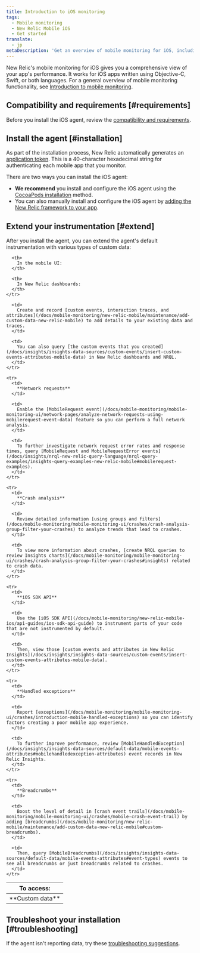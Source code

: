 ```yaml
---
title: Introduction to iOS monitoring
tags:
  - Mobile monitoring
  - New Relic Mobile iOS
  - Get started
translate:
  - jp
metaDescription: 'Get an overview of mobile monitoring for iOS, including installation, compatibility, and troubleshooting information.'
---
```


New Relic's mobile monitoring for iOS gives you a comprehensive view of your app's performance. It works for iOS apps written using Objective-C, Swift, or both languages. For a general overview of mobile monitoring functionality, see [Introduction to mobile monitoring](/docs/mobile-monitoring/new-relic-mobile/getting-started/introduction-new-relic-mobile).

## Compatibility and requirements [#requirements]

Before you install the iOS agent, review the [compatibility and requirements](/docs/mobile-monitoring/new-relic-mobile-ios/get-started/new-relic-ios-compatibility-requirements).

## Install the agent [#installation]

As part of the installation process, New Relic automatically generates an [application token](/docs/mobile-monitoring/new-relic-mobile/maintenance/viewing-your-application-token). This is a 40-character hexadecimal string for authenticating each mobile app that you monitor.

There are two ways you can install the iOS agent:

* **We recommend** you install and configure the iOS agent using the [CocoaPods installation](/docs/mobile-monitoring/new-relic-mobile-ios/install-configure/cocoapods-installation-configuration) method.
* You can also manually install and configure the iOS agent by [adding the New Relic framework to your app](/docs/mobile-monitoring/new-relic-mobile-ios/get-started/ios-installation-configuration).

## Extend your instrumentation [#extend]

After you install the agent, you can extend the agent's default instrumentation with various types of custom data:

<table>
  <thead>
    <tr>
      <th style={{ width: "125px" }}>
        To access:
      </th>

      <th>
        In the mobile UI:
      </th>

      <th>
        In New Relic dashboards:
      </th>
    </tr>
  </thead>

  <tbody>
    <tr>
      <td>
        **Custom data**
      </td>

      <td>
        Create and record [custom events, interaction traces, and attributes](/docs/mobile-monitoring/new-relic-mobile/maintenance/add-custom-data-new-relic-mobile) to add details to your existing data and traces.
      </td>

      <td>
        You can also query [the custom events that you created](/docs/insights/insights-data-sources/custom-events/insert-custom-events-attributes-mobile-data) in New Relic dashboards and NRQL.
      </td>
    </tr>

    <tr>
      <td>
        **Network requests**
      </td>

      <td>
        Enable the [MobileRequest event](/docs/mobile-monitoring/mobile-monitoring-ui/network-pages/analyze-network-requests-using-mobilerequest-event-data) feature so you can perform a full network analysis.
      </td>

      <td>
        To further investigate network request error rates and response times, query [MobileRequest and MobileRequestError events](/docs/insights/nrql-new-relic-query-language/nrql-query-examples/insights-query-examples-new-relic-mobile#mobilerequest-examples).
      </td>
    </tr>

    <tr>
      <td>
        **Crash analysis**
      </td>

      <td>
        Review detailed information [using groups and filters](/docs/mobile-monitoring/mobile-monitoring-ui/crashes/crash-analysis-group-filter-your-crashes) to analyze trends that lead to crashes.
      </td>

      <td>
        To view more information about crashes, [create NRQL queries to review Insights charts](/docs/mobile-monitoring/mobile-monitoring-ui/crashes/crash-analysis-group-filter-your-crashes#insights) related to crash data.
      </td>
    </tr>

    <tr>
      <td>
        **iOS SDK API**
      </td>

      <td>
        Use the [iOS SDK API](/docs/mobile-monitoring/new-relic-mobile-ios/api-guides/ios-sdk-api-guide) to instrument parts of your code that are not instrumented by default.
      </td>

      <td>
        Then, view those [custom events and attributes in New Relic Insights](/docs/insights/insights-data-sources/custom-events/insert-custom-events-attributes-mobile-data).
      </td>
    </tr>

    <tr>
      <td>
        **Handled exceptions**
      </td>

      <td>
        Report [exceptions](/docs/mobile-monitoring/mobile-monitoring-ui/crashes/introduction-mobile-handled-exceptions) so you can identify factors creating a poor mobile app experience.
      </td>

      <td>
        To further improve performance, review [MobileHandledException](/docs/insights/insights-data-sources/default-data/mobile-events-attributes#mobilehandledexception-attributes) event records in New Relic Insights.
      </td>
    </tr>

    <tr>
      <td>
        **Breadcrumbs**
      </td>

      <td>
        Boost the level of detail in [crash event trails](/docs/mobile-monitoring/mobile-monitoring-ui/crashes/mobile-crash-event-trail) by adding [breadcrumbs](/docs/mobile-monitoring/new-relic-mobile/maintenance/add-custom-data-new-relic-mobile#custom-breadcrumbs).
      </td>

      <td>
        Then, query [MobileBreadcrumbs](/docs/insights/insights-data-sources/default-data/mobile-events-attributes#event-types) events to see all breadcrumbs or just breadcrumbs related to crashes.
      </td>
    </tr>
  </tbody>
</table>

## Troubleshoot your installation [#troubleshooting]

If the agent isn't reporting data, try these [troubleshooting suggestions](/docs/mobile-monitoring/new-relic-mobile-ios/troubleshoot/no-data-appears-ios).
